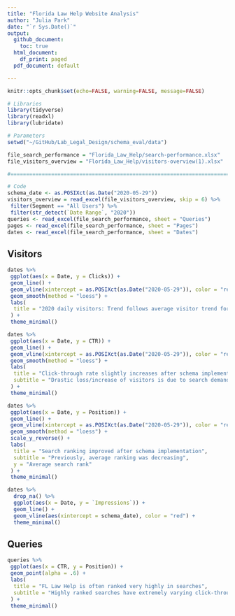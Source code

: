 ```yaml
---
title: "Florida Law Help Website Analysis"
author: "Julia Park"
date: "`r Sys.Date()`"
output:
  github_document:
    toc: true
  html_document:
    df_print: paged
  pdf_document: default

---
```


```r
knitr::opts_chunk$set(echo=FALSE, warning=FALSE, message=FALSE)
```

```r
# Libraries
library(tidyverse)
library(readxl)
library(lubridate)

# Parameters
setwd("~/GitHub/Lab_Legal_Design/schema_eval/data")

file_search_performance = "Florida_Law_Help/search-performance.xlsx" 
file_visitors_overview = "Florida_Law_Help/visitors-overview(1).xlsx"

#===============================================================================

# Code
schema_date <- as.POSIXct(as.Date("2020-05-29"))
visitors_overview = read_excel(file_visitors_overview, skip = 6) %>% 
 filter(Segment == "All Users") %>% 
 filter(str_detect(`Date Range`, "2020"))
queries <- read_excel(file_search_performance, sheet = "Queries")
pages <- read_excel(file_search_performance, sheet = "Pages")
dates <- read_excel(file_search_performance, sheet = "Dates")

```

## Visitors 

```r
dates %>% 
 ggplot(aes(x = Date, y = Clicks)) + 
 geom_line() + 
 geom_vline(xintercept = as.POSIXct(as.Date("2020-05-29")), color = "red") +
 geom_smooth(method = "loess") + 
 labs(
  title = "2020 daily visitors: Trend follows average visitor trend for this year"
 ) + 
 theme_minimal()
```


```r
dates %>% 
 ggplot(aes(x = Date, y = CTR)) + 
 geom_line() + 
 geom_vline(xintercept = as.POSIXct(as.Date("2020-05-29")), color = "red") +
 geom_smooth(method = "loess") +
 labs(
  title = "Click-through rate slightly increases after schema implementation", 
  subtitle = "Drastic loss/increase of visitors is due to search demand/seasonal changes"
 ) + 
 theme_minimal()
```


```r
dates %>% 
 ggplot(aes(x = Date, y = Position)) + 
 geom_line() + 
 geom_vline(xintercept = as.POSIXct(as.Date("2020-05-29")), color = "red") +
 geom_smooth(method = "loess") + 
 scale_y_reverse() + 
 labs(
  title = "Search ranking improved after schema implementation", 
  subtitle = "Previously, average ranking was decreasing", 
  y = "Average search rank"
 ) + 
 theme_minimal()
```

```r
dates %>% 
  drop_na() %>% 
  ggplot(aes(x = Date, y = `Impressions`)) + 
  geom_line() + 
  geom_vline(aes(xintercept = schema_date), color = "red") + 
  theme_minimal()
```

## Queries

```r
queries %>% 
 ggplot(aes(x = CTR, y = Position)) + 
 geom_point(alpha = .6) + 
 labs(
  title = "FL Law Help is often ranked very highly in searches", 
  subtitle = "Highly ranked searches have extremely varying click-through rates"
 ) +
 theme_minimal()
```

